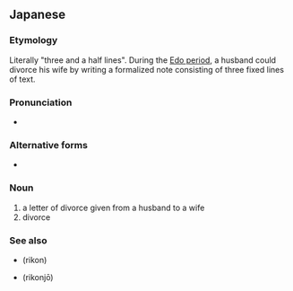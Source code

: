 ==Japanese==
{{ja-kanjitab|み|くだり|はん|yomi=ko}}

===Etymology===
Literally "three and a half lines". During the [[w:Edo period|Edo period]], a husband could divorce his wife by writing a formalized note consisting of three fixed lines of text.

===Pronunciation===
* {{IPA|/mikudarihan/|lang=ja}}

===Alternative forms===
* {{l|ja|三下り半}}

===Noun===
{{ja-noun|みくだりはん}}

# a letter of divorce given from a husband to a wife
# divorce

===See also===
* {{l|ja|離婚}} (rikon)
* {{l|ja|離婚状}} (rikonjō)